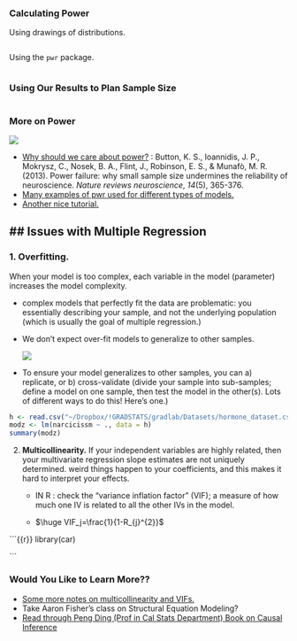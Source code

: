 
### Calculating Power

Using drawings of distributions.

```r

```

Using the `pwr` package.

```r

```

### Using Our Results to Plan Sample Size

```r

```

### More on Power

::: column-margin
![](images/clipboard-2486903501.png)
:::

-   [Why should we care about power?](https://www.nature.com/articles/nrn3475.pdf) : Button, K. S., Ioannidis, J. P., Mokrysz, C., Nosek, B. A., Flint, J., Robinson, E. S., & Munafò, M. R. (2013). Power failure: why small sample size undermines the reliability of neuroscience. *Nature reviews neuroscience*, *14*(5), 365-376.
-   [Many examples of pwr used for different types of models.](https://cran.r-project.org/web/packages/pwrss/vignettes/examples.html)
-   [Another nice tutorial.](https://rpubs.com/mbounthavong/sample_size_power_analysis_R)

## ## Issues with Multiple Regression

### 1. Overfitting.

When your model is too complex, each variable in the model (parameter) increases the model complexity.

-   complex models that perfectly fit the data are problematic: you essentially describing your sample, and not the underlying population (which is usually the goal of multiple regression.)

-   We don’t expect over-fit models to generalize to other samples.

    ![](images/clipboard-697123618.png)

-   To ensure your model generalizes to other samples, you can a) replicate, or b) cross-validate (divide your sample into sub-samples; define a model on one sample, then test the model in the other(s). Lots of different ways to do this! Here's one.)

```r
h <- read.csv("~/Dropbox/!GRADSTATS/gradlab/Datasets/hormone_dataset.csv")
modz <- lm(narcicissm ~ ., data = h)
summary(modz)
```

2.  **Multicollinearity.** If your independent variables are highly related, then your multivariate regression slope estimates are not uniquely determined. weird things happen to your coefficients, and this makes it hard to interpret your effects.

    -   IN R : check the "variance inflation factor" (VIF); a measure of how much one IV is related to all the other IVs in the model.

    -   $\huge VIF_j=\frac{1}{1-R_{j}^{2}}$

```{{r}}
library(car)

```

### Would You Like to Learn More??

-   [Some more notes on multicollinearity and VIFs.](https://online.stat.psu.edu/stat462/node/180/)
-   Take Aaron Fisher's class on Structural Equation Modeling?
-   [Read through Peng Ding (Prof in Cal Stats Department) Book on Causal Inference](https://arxiv.org/pdf/2305.18793)